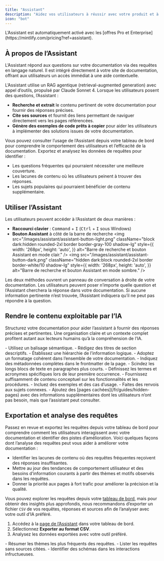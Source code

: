 ```yaml
---
title: "Assistant"
description: "Aidez vos utilisateurs à réussir avec votre produit et à trouver des réponses plus rapidement"
icon: "bot"
---
```


<Info>
  L’Assistant est automatiquement activé avec les [offres Pro et Enterprise](https://mintlify.com/pricing?ref=assistant).
</Info>

## À propos de l’Assistant

L’Assistant répond aux questions sur votre documentation via des requêtes en langage naturel. Il est intégré directement à votre site de documentation, offrant aux utilisateurs un accès immédiat à une aide contextuelle.

L’Assistant utilise un RAG agentique (retrieval-augmented generation) avec appel d’outils, propulsé par Claude Sonnet 4. Lorsque les utilisateurs posent des questions, l’Assistant :

- **Recherche et extrait** le contenu pertinent de votre documentation pour fournir des réponses précises.
- **Cite ses sources** et fournit des liens permettant de naviguer directement vers les pages référencées.
- **Génère des exemples de code prêts à copier** pour aider les utilisateurs à implémenter des solutions issues de votre documentation.

Vous pouvez consulter l’usage de l’Assistant depuis votre tableau de bord pour comprendre le comportement des utilisateurs et l’efficacité de la documentation. Exportez et analysez les données de requêtes pour identifier :

- Les questions fréquentes qui pourraient nécessiter une meilleure couverture.
- Les lacunes de contenu où les utilisateurs peinent à trouver des réponses.
- Les sujets populaires qui pourraient bénéficier de contenu supplémentaire.

## Utiliser l’Assistant

Les utilisateurs peuvent accéder à l’Assistant de deux manières :

- **Raccourci clavier** : <kbd>Command</kbd> + <kbd>I</kbd> (<kbd>Ctrl</kbd> + <kbd>I</kbd> sous Windows)
- **Bouton Assistant** à côté de la barre de recherche
  <img
    src="/images/assistant/assistant-button-light.png"
    className="block dark:hidden rounded-2xl border border-gray-100 shadow-lg"
    style={{
    width: '268px',
    height: 'auto',
  }}
    alt="Barre de recherche et bouton Assistant en mode clair."
  />
  <img
    src="/images/assistant/assistant-button-dark.png"
    className="hidden dark:block rounded-2xl border border-white/10 shadow-lg"
    style={{
    width: '268px',
    height: 'auto',
  }}
    alt="Barre de recherche et bouton Assistant en mode sombre."
  />

Les deux méthodes ouvrent un panneau de conversation à droite de votre documentation. Les utilisateurs peuvent poser n’importe quelle question et l’Assistant cherchera la réponse dans votre documentation. Si aucune information pertinente n’est trouvée, l’Assistant indiquera qu’il ne peut pas répondre à la question.

## Rendre le contenu exploitable par l’IA

Structurez votre documentation pour aider l’assistant à fournir des réponses précises et pertinentes. Une organisation claire et un contexte complet profitent autant aux lecteurs humains qu’à la compréhension de l’IA.

<Card title="Structure et organisation">
  - Utilisez un balisage sémantique.
  - Rédigez des titres de section descriptifs.
  - Établissez une hiérarchie de l’information logique.
  - Adoptez un formatage cohérent dans l’ensemble de votre documentation.
  - Indiquez des métadonnées complètes dans le frontmatter de la page.
  - Scindez les longs blocs de texte en paragraphes plus courts.
</Card>

<Card title="Contexte">
  - Définissez les termes et acronymes spécifiques lors de leur première occurrence.
  - Fournissez suffisamment de contenu conceptuel sur les fonctionnalités et les procédures.
  - Incluez des exemples et des cas d’usage.
  - Faites des renvois aux sujets connexes.
  - Ajoutez des [pages cachées](/fr/guides/hidden-pages) avec des informations supplémentaires dont les utilisateurs n’ont pas besoin, mais que l’assistant peut consulter.
</Card>

## Exportation et analyse des requêtes

Passez en revue et exportez les requêtes depuis votre tableau de bord pour comprendre comment les utilisateurs interagissent avec votre documentation et identifier des pistes d’amélioration. Voici quelques façons dont l’analyse des requêtes peut vous aider à améliorer votre documentation :

- Identifier les lacunes de contenu où des requêtes fréquentes reçoivent des réponses insuffisantes.
- Mettre au jour des tendances de comportement utilisateur et des besoins d’information courants à partir des thèmes et motifs observés dans les requêtes.
- Donner la priorité aux pages à fort trafic pour améliorer la précision et la qualité.

Vous pouvez explorer les requêtes depuis votre [tableau de bord](https://dashboard.mintlify.com/products/assistant), mais pour obtenir des insights plus approfondis, nous recommandons d’exporter un fichier `CSV` de vos requêtes, réponses et sources afin de l’analyser avec votre outil d’IA préféré.

1. Accédez à la [page de l’Assistant](https://dashboard.mintlify.com/products/assistant) dans votre tableau de bord.
2. Sélectionnez **Exporter au format CSV**.
3. Analysez les données exportées avec votre outil préféré.

<Card title="Exemples d’invites d’analyse">
  - Résumer les thèmes les plus fréquents des requêtes.
  - Lister les requêtes sans sources citées.
  - Identifier des schémas dans les interactions infructueuses.
</Card>
